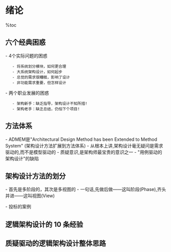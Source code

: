 = 绪论 =

%toc

== 六个经典困惑 ==
- 4个实际问题的困惑
    - 将系统划分模块，如何更合理
    - 大系统架构设计，如何起步
    - 总觉的需求很糟糕，影响了设计
    - 非功能需求重要，但怎样设计
- 两个职业发展的困惑
    - 架构新手：缺乏指导，架构设计不知所措!
    - 架构老手：缺乏总结，仍怕下个项目!

== 方法体系 ==
- ADMEM是"Architectural Design Method has been Extended to Method System" (架构设计方法扩展到方法体系)
- 从根本上讲,架构设计毫无疑问是需求驱动的,而不是模型驱动的
- 质疑意识,是架构师最宝贵的意识之一
- "用例驱动的架构设计"的缺陷

{{{class="brush:text"
1.  需求 = 功能 + 质量 + 约束。
2.  用例是功能需求的实际标准。
3.  用例涉及、但不涵盖非功能需求。
}}}

== 架构设计方法的划分 ==
- 首先是多阶段的，其次是多视图的
- 一句话,先做后做——这叫阶段(Phase),齐头并进——这叫视图(View)
{{http:pic/multi_view.png}}

- 投标的案例

{{{class="brush:text"
1.  一方面,投标时,要提供和讲解《方案建议书》,其中涉及架构的内容。
2.  另一方面,团队并行开发时,需要《架构设计文档》供多方涉众使用。
3.  但是,投标时讲的“架构”和并行开发时作为基础的“架构”在同一个抽象层次上吗? 绝不可能。前者叫概念架构,
    后者叫细化架构。如果投标失败,细化架构设计根本就不须要做了。
4.  结论,概念架构设计和细化架构设计,是两个架构阶段,不是两个架构视图。
}}}

== 逻辑架构设计的 10 条经验 ==
{{http:pic/10exp.png}}

== 质疑驱动的逻辑架构设计整体思路 ==
{{http:pic/zhiyi_jiagou.png}}

